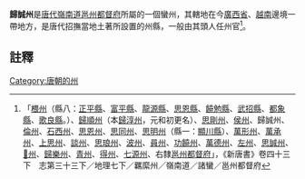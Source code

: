 '''歸誠州'''是[[唐代|唐代]][[嶺南道|嶺南道]][[邕州都督府|邕州都督府]]所屬的一個蠻州，其轄地在今[[廣西省|廣西省]]、[[越南|越南]]邊境一帶地方，是唐代招撫當地土著所設置的州縣，一般由其頭人任州官<ref>「[[椳州|椳州]]（縣八：[[正平縣|正平縣]]、[[富平縣_(椳州)|富平縣]]、[[龍源縣|龍源縣]]、[[思恩縣|思恩縣]]、[[饒勉縣|饒勉縣]]、[[武招縣|武招縣]]、[[都象縣|都象縣]]、[[歌良縣|歌良縣]]。）、[[歸順州|歸順州]]（本[[歸淳州|歸淳州]]，元和初更名）、[[思剛州|思剛州]]、[[侯州|侯州]]、歸誠州、[[倫州|倫州]]、[[石西州|石西州]]、[[思恩州|思恩州]]、[[思同州|思同州]]、[[思明州_(嶺南)|思明州]]（縣一：[[顯川縣|顯川縣]]）、[[萬形州|萬形州]]、[[萬承州|萬承州]]、[[上思州|上思州]]、[[談州|談州]]、[[思琅州|思琅州]]、[[波州|波州]]、[[員州|員州]]、[[功饒州|功饒州]]、[[萬德州|萬德州]]、[[左州|左州]]、[[思誠州|思誠州]]、[[𩹄州|𩹄州]]、[[歸樂州|歸樂州]]、[[青州_(嶺南)|青州]]、[[得州|得州]]、[[七源州|七源州]]、右隸[[邕州都督府|邕州都督府]]」，《新唐書》卷四十三下　志第三十三下／地理七下／羈縻州／嶺南道／諸蠻／邕州都督府</ref>。
==註釋==
{{reflist}}
{{唐朝行政區劃小作品}}
[[Category:唐朝的州|Category:唐朝的州]]